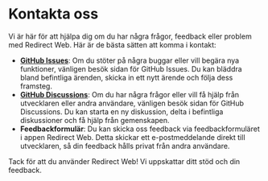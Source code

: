 # Kontakta oss

Vi är här för att hjälpa dig om du har några frågor, feedback eller problem med Redirect Web. Här är de bästa sätten att komma i kontakt:

- **[GitHub Issues](https://github.com/mshibanami/RedirectWeb/issues)**: Om du stöter på några buggar eller vill begära nya funktioner, vänligen besök sidan för GitHub Issues. Du kan bläddra bland befintliga ärenden, skicka in ett nytt ärende och följa dess framsteg.
- **[GitHub Discussions](https://github.com/mshibanami/RedirectWeb/discussions)**: Om du har några frågor eller vill få hjälp från utvecklaren eller andra användare, vänligen besök sidan för GitHub Discussions. Du kan starta en ny diskussion, delta i befintliga diskussioner och få hjälp från gemenskapen.
- **Feedbackformulär**: Du kan skicka oss feedback via feedbackformuläret i appen Redirect Web. Detta skickar ett e-postmeddelande direkt till utvecklaren, så din feedback hålls privat från andra användare.

Tack för att du använder Redirect Web! Vi uppskattar ditt stöd och din feedback.

